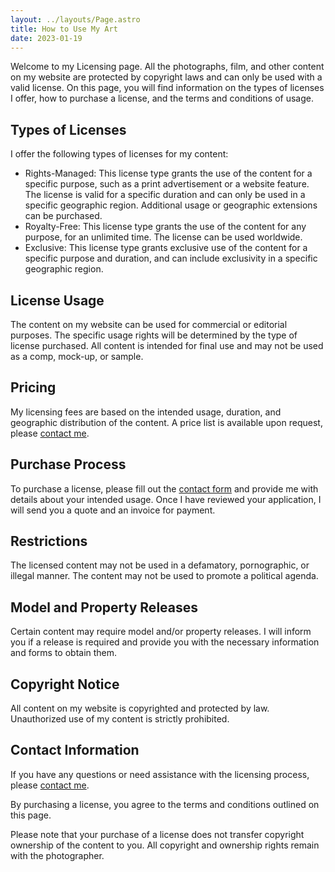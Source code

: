 ```yaml
---
layout: ../layouts/Page.astro
title: How to Use My Art
date: 2023-01-19
---
```


Welcome to my Licensing page. All the photographs, film, and other content on my website are protected by copyright laws and can only be used with a valid license. On this page, you will find information on the types of licenses I offer, how to purchase a license, and the terms and conditions of usage.

## Types of Licenses

I offer the following types of licenses for my content:

- Rights-Managed: This license type grants the use of the content for a specific purpose, such as a print advertisement or a website feature. The license is valid for a specific duration and can only be used in a specific geographic region. Additional usage or geographic extensions can be purchased.
- Royalty-Free: This license type grants the use of the content for any purpose, for an unlimited time. The license can be used worldwide.
- Exclusive: This license type grants exclusive use of the content for a specific purpose and duration, and can include exclusivity in a specific geographic region.

## License Usage

The content on my website can be used for commercial or editorial purposes. The specific usage rights will be determined by the type of license purchased. All content is intended for final use and may not be used as a comp, mock-up, or sample.

## Pricing

My licensing fees are based on the intended usage, duration, and geographic distribution of the content. A price list is available upon request, please <a href="/contact">contact me</a>.

## Purchase Process

To purchase a license, please fill out the <a href="/contact">contact form</a> and provide me with details about your intended usage. Once I have reviewed your application, I will send you a quote and an invoice for payment.

## Restrictions

The licensed content may not be used in a defamatory, pornographic, or illegal manner. The content may not be used to promote a political agenda.

## Model and Property Releases

Certain content may require model and/or property releases. I will inform you if a release is required and provide you with the necessary information and forms to obtain them.

## Copyright Notice

All content on my website is copyrighted and protected by law. Unauthorized use of my content is strictly prohibited.

## Contact Information

If you have any questions or need assistance with the licensing process, please <a href="/contact">contact me</a>.

By purchasing a license, you agree to the terms and conditions outlined on this page.

Please note that your purchase of a license does not transfer copyright ownership of the content to you. All copyright and ownership rights remain with the photographer.
